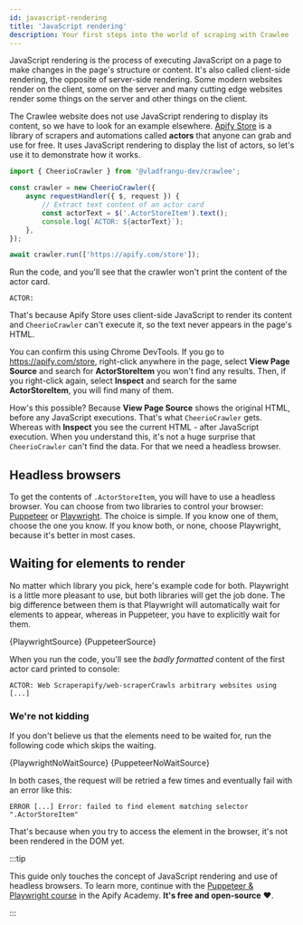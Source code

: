 ```yaml
---
id: javascript-rendering
title: 'JavaScript rendering'
description: Your first steps into the world of scraping with Crawlee
---
```




JavaScript rendering is the process of executing JavaScript on a page to make changes in the page's structure or content. It's also called client-side rendering, the opposite of server-side rendering. Some modern websites render on the client, some on the server and many cutting edge websites render some things on the server and other things on the client.

The Crawlee website does not use JavaScript rendering to display its content, so we have to look for an example elsewhere. [Apify Store](https://apify.com/store) is a library of scrapers and automations called **actors** that anyone can grab and use for free. It uses JavaScript rendering to display the list of actors, so let's use it to demonstrate how it works.

```ts title="src/main.mjs"
import { CheerioCrawler } from '@vladfrangu-dev/crawlee';

const crawler = new CheerioCrawler({
    async requestHandler({ $, request }) {
        // Extract text content of an actor card
        const actorText = $('.ActorStoreItem').text();
        console.log(`ACTOR: ${actorText}`);
    },
});

await crawler.run(['https://apify.com/store']);
```

Run the code, and you'll see that the crawler won't print the content of the actor card.

```log
ACTOR:
```

That's because Apify Store uses client-side JavaScript to render its content and `CheerioCrawler` can't execute it, so the text never appears in the page's HTML.

You can confirm this using Chrome DevTools. If you go to https://apify.com/store, right-click anywhere in the page, select **View Page Source** and search for **ActorStoreItem** you won't find any results. Then, if you right-click again, select **Inspect** and search for the same **ActorStoreItem**, you will find many of them.

How's this possible? Because **View Page Source** shows the original HTML, before any JavaScript executions. That's what `CheerioCrawler` gets. Whereas with **Inspect** you see the current HTML - after JavaScript execution. When you understand this, it's not a huge surprise that `CheerioCrawler` can't find the data. For that we need a headless browser.

## Headless browsers

To get the contents of `.ActorStoreItem`, you will have to use a headless browser. You can choose from two libraries to control your browser: [Puppeteer](https://github.com/puppeteer/puppeteer) or [Playwright](https://github.com/microsoft/playwright). The choice is simple. If you know one of them, choose the one you know. If you know both, or none, choose Playwright, because it's better in most cases.

## Waiting for elements to render

No matter which library you pick, here's example code for both. Playwright is a little more pleasant to use, but both libraries will get the job done. The big difference between them is that Playwright will automatically wait for elements to appear, whereas in Puppeteer, you have to explicitly wait for them.

<Tabs groupId="javascript-rendering">
    <TabItem value="playwright" label="PlaywrightCrawler">
        <CodeBlock language="js" title="src/main.mjs">
            {PlaywrightSource}
        </CodeBlock>
    </TabItem>
    <TabItem value="puppeteer" label="PuppeteerCrawler">
        <CodeBlock language="js" title="src/main.mjs">
            {PuppeteerSource}
        </CodeBlock>
    </TabItem>
</Tabs>

When you run the code, you'll see the _badly formatted_ content of the first actor card printed to console:

```log
ACTOR: Web Scraperapify/web-scraperCrawls arbitrary websites using [...]
```

### We're not kidding

If you don't believe us that the elements need to be waited for, run the following code which skips the waiting.

<Tabs groupId="javascript-rendering">
    <TabItem value="playwright" label="PlaywrightCrawler">
        <CodeBlock language="js" title="src/main.mjs">
            {PlaywrightNoWaitSource}
        </CodeBlock>
    </TabItem>
    <TabItem value="puppeteer" label="PuppeteerCrawler">
        <CodeBlock language="js" title="src/main.mjs">
            {PuppeteerNoWaitSource}
        </CodeBlock>
    </TabItem>
</Tabs>

In both cases, the request will be retried a few times and eventually fail with an error like this:

```log
ERROR [...] Error: failed to find element matching selector ".ActorStoreItem"
```

That's because when you try to access the element in the browser, it's not been rendered in the DOM yet.

:::tip

This guide only touches the concept of JavaScript rendering and use of headless browsers. To learn more, continue with the [Puppeteer & Playwright course](https://developers.apify.com/academy/puppeteer-playwright) in the Apify Academy. **It's free and open-source** ❤️.

:::
